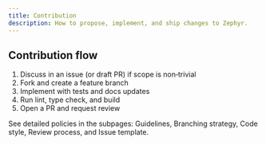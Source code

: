 ```yaml
---
title: Contribution
description: How to propose, implement, and ship changes to Zephyr.
---
```


## Contribution flow

1. Discuss in an issue (or draft PR) if scope is non‑trivial
2. Fork and create a feature branch
3. Implement with tests and docs updates
4. Run lint, type check, and build
5. Open a PR and request review

See detailed policies in the subpages: Guidelines, Branching strategy, Code style, Review process, and Issue template.



